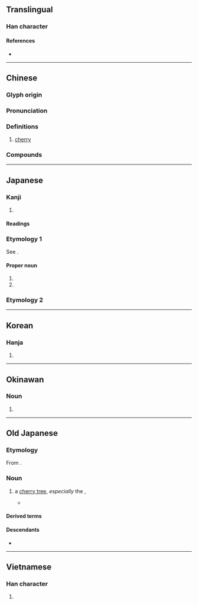 {{also|樱|桜}}
{{character info}}
==Translingual==
{{Han simplified forms|櫻|桜|樱}}

===Han character===
{{Han char|rn=75|rad=木|as=17|sn=21|four=46944|canj=DBCV|ids=⿰木嬰}}

====References====
* {{Han ref|kx=0562.180|dkj=15888|dj=0950.400|hdz=21321.010|uh=6AFB|ud=27387|bh=C4E5|bd=50405}}

----

==Chinese==
{{zh-forms|s=樱}}

===Glyph origin===
{{Han etym}}

===Pronunciation===
{{zh-pron
|m=yīng
|m-s=ngen1/yin1
|c=jing1
|c-t=yen1
|g=
|h=pfs=yîn;gd=yin1
|j=
|mb=
|md=
|mn=eng
|mn-t=êng1
|w=
|x=
|mc=y
|oc=y
|ma=
|cat=n
}}

===Definitions===
{{zh-hanzi}}

# [[cherry]]

===Compounds===
{{zh-der|櫻桃|櫻花|山櫻桃|櫻桃小口|櫻草|打櫻桃|櫻脣|櫻桃宴|櫻貝|金櫻子|野櫻皮}}

----

==Japanese==
{{ja-kanji forms|桜|櫻}}

===Kanji===
{{ja-kanji|grade=n|rs=木17|shin=桜}}

# {{ja-kyujitai spelling of|桜}}

====Readings====
{{ja-readings
|goon=よう<やう
|kanon=おう<あう
|kun=さくら-
}}

===Etymology 1===
{{ja-kanjitab|さくら|yomi=k}}

See {{ja-l|桜}}.

====Proper noun====
{{ja-pos|proper|shin=桜|さくら}}

# {{given name|ja|female|A=a|sort=さくら}}
# {{surname|ja|A=a|nodot=1|sort=さくら}}

===Etymology 2===
{{ja-gv|桜}}

----

==Korean==

===Hanja===
{{ko-hanja|hangeul=앵|eumhun=|rv=aeng|mr=aeng|y=ayng}}

# {{rfdef|ko|sort=木17}}

----

==Okinawan==

===Noun===
{{head|ryu|noun|[[kyūjitai]] kanji||[[shinjitai]] kanji|桜|hiragana|さくら|rōmaji|sakura|sort=さくら}}

# {{ryu-kyujitai spelling of|桜|tr=sakura|t=[[cherry tree]]}}

----

==Old Japanese==

===Etymology===
From {{com|ojp|sort=さくら|咲く|tr1=saku|t1=to [[bloom]], [[burst]] [[open]]|等|tr2=-ra|pos2=nominalizing and pluralizing suffix}}.

===Noun===
{{head|ojp|noun|tr=sakura|kana|さくら|sort=さくら}}

# a [[cherry tree]], ''especially'' the {{vern|Japanese cherry}}, {{taxlink|Prunus serrulata|species|ver=191004}}
#* {{RQ:Nihon Shoki|poem 67}}
#*: {{ux|ojp|[[花細し|波那具波辭]]'''佐區羅'''能[[愛で|&#xfa44;涅]]虛等&#xfa44;涅麼波椰區波&#xfa44;涅孺和我&#xfa44;豆留[[子等|古羅]]|tr=pana-gupasi '''sakura''' no<sub>2</sub> me<sub>2</sub>de ko<sub>2</sub>to<sub>2</sub> me<sub>2</sub>deba payaku pa me<sub>2</sub>dezu waga me<sub>2</sub>duru ko<sub>1</sub>ra}}

====Derived terms====
{{col3-u|ojp
|{{m|ojp|櫻麻の|tr=sakurawo no<sub>2</sub>|pos=[[pillow word]]}}
|{{m|ojp|櫻田|tr=Sakurada}}
|{{m|ojp|櫻花|tr=sakurabana||[[cherry blossom]]}}
|{{m|ojp|櫻井|tr=Sakurawi}}
|{{m|ojp|山櫻|tr=yamazakura||[[mountain]] [[cherry]]}}
}}

====Descendants====
* {{desc|ja|桜|tr=sakura}}

----

==Vietnamese==

===Han character===
{{vi-readings|reading=anh|rs=木17}}

# {{rfdef|vi|sort=木17}}